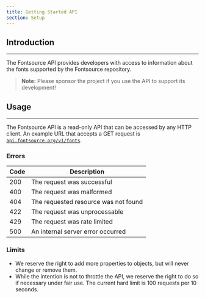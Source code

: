 ```yaml
---
title: Getting Started API
section: Setup
---
```


## Introduction

---

The Fontsource API provides developers with access to information about the fonts supported by the Fontsource repository.

> **Note:** Please sponsor the project if you use the API to support its development!

## Usage

---

The Fontsource API is a read-only API that can be accessed by any HTTP client. An example URL that accepts a GET request is [`api.fontsource.org/v1/fonts`](https://api.fontsource.org/v1/fonts).

### Errors

| Code | Description                          |
| ---- | ------------------------------------ |
| 200  | The request was successful           |
| 400  | The request was malformed            |
| 404  | The requested resource was not found |
| 422  | The request was unprocessable        |
| 429  | The request was rate limited         |
| 500  | An internal server error occurred    |

### Limits

- We reserve the right to add more properties to objects, but will never change or remove them.
- While the intention is not to throttle the API, we reserve the right to do so if necessary under fair use. The current hard limit is 100 requests per 10 seconds.

